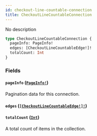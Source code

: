 ```yaml
---
id: checkout-line-countable-connection
title: CheckoutLineCountableConnection
---
```


No description

```graphql
type CheckoutLineCountableConnection {
  pageInfo: PageInfo!
  edges: [CheckoutLineCountableEdge!]!
  totalCount: Int
}
```

### Fields

#### `pageInfo` ([`PageInfo!`](/developer/api-reference/objects/page-info))

Pagination data for this connection.

#### `edges` ([`[CheckoutLineCountableEdge!]!`](/developer/api-reference/objects/checkout-line-countable-edge))

#### `totalCount` ([`Int`](/developer/api-reference/scalars/int))

A total count of items in the collection.
